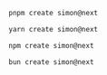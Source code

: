 ---
---


<Tabs>
  <TabItem label="pnpm">

  ```sh frame=none
  pnpm create simon@next
  ```

  </TabItem>
  <TabItem label="yarn">

  ```sh frame=none
  yarn create simon@next
  ```

  </TabItem>
  <TabItem label="npm">

  ```sh frame=none
  npm create simon@next
  ```

  </TabItem>
  <TabItem label="bun">

  ```sh frame=none
  bun create simon@next
  ```

  </TabItem>
</Tabs>
